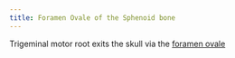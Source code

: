 ```yaml
---
title: Foramen Ovale of the Sphenoid bone
---
```



Trigeminal motor root exits the skull via the [foramen ovale]({{< var ref-foramen-ovale-sphenoid-bone.path >}})